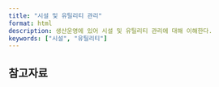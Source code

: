 ```yaml
---
title: "시설 및 유틸리티 관리"
format: html
description: 생산운영에 있어 시설 및 유틸리티 관리에 대해 이해한다.
keywords: ["시설", "유틸리티"]
---
```


## 참고자료 {#sec-ref-0605}


